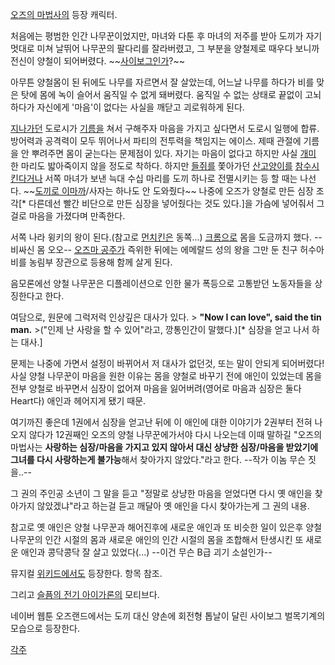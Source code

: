 [[오즈의 마법사]]의 등장 캐릭터.

처음에는 평범한 인간 나무꾼이었지만, 마녀와 다툰 후 마녀의 저주를 받아 도끼가 자기 멋대로 미쳐 날뛰어 나무꾼의 팔다리를 잘라버렸고, 그 부분을 양철제로 때우다 보니까 전신이 양철이 되어버렸다. ~~[[사이보그]]인가?~~

아무튼 양철몸이 된 뒤에도 나무를 자르면서 잘 살았는데, 어느날 나무를 하다가 비를 맞은 탓에 몸에 녹이 슬어서 움직일 수 없게 돼버렸다. 움직일 수 없는 상태로 끝없이 고뇌하다가 자신에게 '마음'이 없다는 사실을 깨닫고 괴로워하게 된다.

[[지나가던]] 도로시가 [[기름]]을 쳐서 구해주자 마음을 가지고 싶다면서 도로시 일행에 합류. 방어력과 공격력이 모두 뛰어나서 파티의 전투력을 책임지는 에이스. 제때 관절에 기름을 안 뿌려주면 몸이 굳는다는 문제점이 있다. 자기는 마음이 없다고 하지만 사실 [[개미]] 한 마리도 밟아죽이지 않을 정도로 착하다. 하지만 [[들쥐]]를 쫓아가던 [[산고양이]]를 [[참수]]시킨다거나 서쪽 마녀가 보낸 늑대 수십 마리를 도끼 하나로 전멸시키는 등 할 때는 나선다. ~~[[도끼로 이마까]]/사자는 하나도 안 도와줬다~~ 나중에 오즈가 양철로 만든 심장 조각[* 다른데선 빨간 비단으로 만든 심장을 넣어줬다는 것도 있다.]을 가슴에 넣어줘서 그걸로 마음을 가졌다며 만족한다.

서쪽 나라 윙키의 왕이 된다.(참고로 [[먼치킨]]은 동쪽...) [[크롬]]으로 몸을 도금까지 했다. --비싸신 몸 오오-- [[오즈마 공주]]가 즉위한 뒤에는 에메랄드 성의 왕을 그만 둔 친구 허수아비를 농림부 장관으로 등용해 함께 살게 된다. 

음모론에선 양철 나무꾼은 디플레이션으로 인한 물가 폭등으로 고통받던 노동자들을 상징한다고 한다.

여담으로, 원문에 그럭저럭 인상깊은 대사가 있다. 
> '''"Now I can love", said the tin man.''' 
>("인제 난 사랑을 할 수 있어"라고, 깡통인간이 말했다.)[* 심장을 얻고 나서 하는 대사.]

문제는 나중에 가면서 설정이 바뀌어서 저 대사가 없던것, 또는 말이 안되게 되어버렸다! 사실 양철 나무꾼이 마음을 원한 이유는 몸을 양철로 바꾸기 전에 애인이 있었는데 몸을 전부 양철로 바꾸면서 심장이 없어져 마음을 잃어버려(영어로 마음과 심장은 둘다 Heart다) 애인과 헤어지게 됐기 때문. 

여기까진 좋은데 1권에서 심장을 얻고난 뒤에 이 애인에 대한 이야기가 2권부터 전혀 나오지 않다가 12권째인 오즈의 양철 나무꾼에가서야 다시 나오는데 이때 말하길 "오즈의 마법사는 '''사랑하는 심장/마음을 가지고 있지 않아서 대신 상냥한 심장/마음을 받았기에 그녀를 다시 사랑하는게 불가능'''해서 찾아가지 않았다."라고 한다. --작가 이놈 무슨 짓을..--

그 권의 주인공 소년이 그 말을 듣고 "정말로 상냥한 마음을 얻었다면 다시 옛 애인을 찾아가지 않았겠냐"라고 하는걸 듣고 깨달아 옛 애인을 다시 찾아가는게 그 권의 내용. 

참고로 옛 애인은 양철 나무꾼과 해어진후에 새로운 애인과 또 비슷한 일이 있은후 양철 나무꾼의 인간 시절의 몸과 새로운 애인의 인간 시절의 몸을 조합해서 탄생시킨 또 새로운 애인과 콩닥콩닥 잘 살고 있었다(...) --이건 무슨 B급 괴기 소설인가--

뮤지컬 [[위키드]]에서도 등장한다. 항목 참조.

그리고 [[슬픔의 전기 아이가론]]의 모티브다.

네이버 웹툰 오즈랜드에서는 도끼 대신 양손에 회전형 톱날이 달린 사이보그 벌목기계의 모습으로 등장한다. 

[[각주]]
